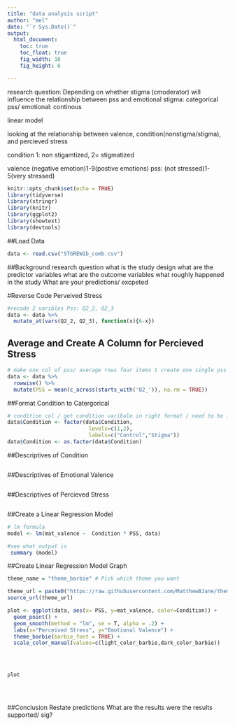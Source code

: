 ```yaml
---
title: "data analysis script"
author: "mel"
date: "`r Sys.Date()`"
output: 
  html_document:
    toc: true
    toc_float: true
    fig_width: 10
    fig_height: 6

---
```

research question: Depending on whether stigma (cmoderator) will influence the relationship between pss and emotional 
stigma: categorical
pss/ emotional: continous

linear model

looking at the relationship between valence, condition(nonstigma/stigma), and percieved stress

condition 1: non stigamtized, 2= stigmatized

valence (negative emotion)1-9(postive emotions)
pss: (not stressed)1-5(very stressed)

```r
knitr::opts_chunk$set(echo = TRUE)
library(tidyverse)
library(stringr)
library(knitr)
library(ggplot2)
library(showtext)
library(devtools)

```
##Load Data
```r
data <- read.csv("STGREW1b_comb.csv")

```
##Background
research question
what is the study design 
what are the predictor variables 
what are the outcome variables 
what roughly happened in the study 
What are your predictions/ excpeted





#Reverse Code Perveived Stress 
```r
#recode 2 varibles Pss: Q2_2, Q2_3
data <- data %>% 
  mutate_at(vars(Q2_2, Q2_3), function(x){6-x})
```
## Average and Create A Column for Percieved Stress
```r
# make one col of pss/ average rows four items t create one single pss col
data <- data %>% 
  rowwise() %>% 
  mutate(PSS = mean(c_across(starts_with('Q2_')), na.rm = TRUE))

```
##Format Condition to Catergorical
```r
# condition col / get condition varibale in right format / need to be in factors (categorical)
data$Condition <- factor(data$Condition,
                          levels=c(1,2),
                          labels=c("Control","Stigma"))
data$Condition <- as.factor(data$Condition)
```
##Descriptives of Condition
```r

```
##Descriptives of Emotional Valence 
```r

```
##Descriptives of Percieved Stress
```r

```
##Create a Linear Regression Model
```r
# lm formula
model <- lm(mat_valence ~  Condition * PSS, data)

#see what output is
 summary (model)

```
##Create Linear Regression Model Graph 
```r

theme_name = "theme_barbie" # Pick which theme you want

theme_url = paste0("https://raw.githubusercontent.com/MatthewBJane/theme_park/main/", theme_name ,".R")
source_url(theme_url)

plot <- ggplot(data, aes(x= PSS, y=mat_valence, color=Condition)) +
  geom_point() +
  geom_smooth(method = "lm", se = T, alpha = .2) +
  labs(x="Perceived Stress", y="Emotional Valence") +
  theme_barbie(barbie_font = TRUE) +
  scale_color_manual(values=c(light_color_barbie,dark_color_barbie)) 
  
  


plot
  

  

```
##Conclusion 
Restate predictions
What are the results
were the results supported/ sig?